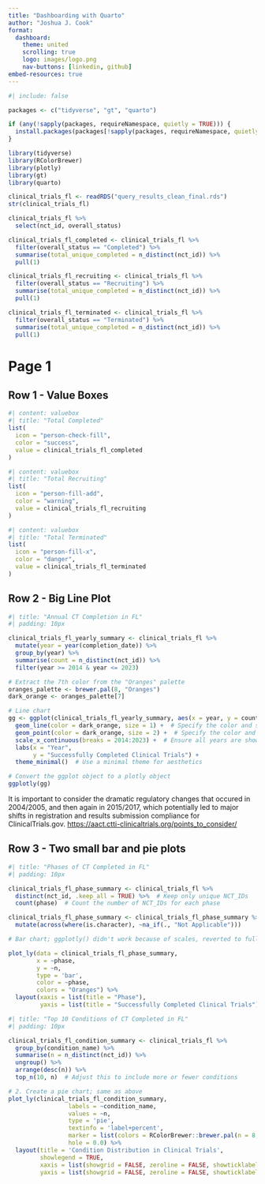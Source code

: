 ```yaml
---
title: "Dashboarding with Quarto"
author: "Joshua J. Cook"
format: 
  dashboard:
    theme: united
    scrolling: true
    logo: images/logo.png
    nav-buttons: [linkedin, github]
embed-resources: true
---
```


```r
#| include: false

packages <- c("tidyverse", "gt", "quarto")

if (any(!sapply(packages, requireNamespace, quietly = TRUE))) {
  install.packages(packages[!sapply(packages, requireNamespace, quietly = TRUE)])
}

library(tidyverse)
library(RColorBrewer)
library(plotly)
library(gt)
library(quarto)

clinical_trials_fl <- readRDS("query_results_clean_final.rds")
str(clinical_trials_fl)

clinical_trials_fl %>%
  select(nct_id, overall_status) 

clinical_trials_fl_completed <- clinical_trials_fl %>%
  filter(overall_status == "Completed") %>%
  summarise(total_unique_completed = n_distinct(nct_id)) %>%
  pull(1)

clinical_trials_fl_recruiting <- clinical_trials_fl %>%
  filter(overall_status == "Recruiting") %>%
  summarise(total_unique_completed = n_distinct(nct_id)) %>%
  pull(1)

clinical_trials_fl_terminated <- clinical_trials_fl %>%
  filter(overall_status == "Terminated") %>%
  summarise(total_unique_completed = n_distinct(nct_id)) %>%
  pull(1) 
```

# Page 1

## Row 1 - Value Boxes

```r
#| content: valuebox
#| title: "Total Completed"
list(
  icon = "person-check-fill",
  color = "success",
  value = clinical_trials_fl_completed
)
```

```r
#| content: valuebox
#| title: "Total Recruiting"
list(
  icon = "person-fill-add",
  color = "warning",
  value = clinical_trials_fl_recruiting
)
```

```r
#| content: valuebox
#| title: "Total Terminated"
list(
  icon = "person-fill-x",
  color = "danger",
  value = clinical_trials_fl_terminated
)
```

## Row 2 - Big Line Plot

::: {.card title="Timeline"}

```r
#| title: "Annual CT Completion in FL"
#| padding: 10px

clinical_trials_fl_yearly_summary <- clinical_trials_fl %>%
  mutate(year = year(completion_date)) %>%
  group_by(year) %>%
  summarise(count = n_distinct(nct_id)) %>%
  filter(year >= 2014 & year <= 2023)

# Extract the 7th color from the "Oranges" palette
oranges_palette <- brewer.pal(8, "Oranges")
dark_orange <- oranges_palette[7]

# Line chart
gg <- ggplot(clinical_trials_fl_yearly_summary, aes(x = year, y = count)) +
  geom_line(color = dark_orange, size = 1) +  # Specify the color and size of the line
  geom_point(color = dark_orange, size = 2) +  # Specify the color and size of the points
  scale_x_continuous(breaks = 2014:2023) +  # Ensure all years are shown
  labs(x = "Year",
       y = "Successfully Completed Clinical Trials") +
  theme_minimal()  # Use a minimal theme for aesthetics

# Convert the ggplot object to a plotly object
ggplotly(gg)
```

It is important to consider the dramatic regulatory changes that occured in 
2004/2005, and then again in 2015/2017, which potentially led to major
shifts in registration and results submission compliance for 
ClinicalTrials.gov. 
<https://aact.ctti-clinicaltrials.org/points_to_consider/> 
:::

## Row 3 - Two small bar and pie plots

```r
#| title: "Phases of CT Completed in FL"
#| padding: 10px

clinical_trials_fl_phase_summary <- clinical_trials_fl %>%
  distinct(nct_id, .keep_all = TRUE) %>%  # Keep only unique NCT_IDs
  count(phase)  # Count the number of NCT_IDs for each phase

clinical_trials_fl_phase_summary <- clinical_trials_fl_phase_summary %>%
  mutate(across(where(is.character), ~na_if(., "Not Applicable")))

# Bar chart; ggplotly() didn't work because of scales, reverted to full plotly

plot_ly(data = clinical_trials_fl_phase_summary, 
        x = ~phase, 
        y = ~n, 
        type = 'bar', 
        color = ~phase, 
        colors = "Oranges") %>%
  layout(xaxis = list(title = "Phase"),
         yaxis = list(title = "Successfully Completed Clinical Trials"))
```

```r
#| title: "Top 10 Conditions of CT Completed in FL"
#| padding: 10px

clinical_trials_fl_condition_summary <- clinical_trials_fl %>%
  group_by(condition_name) %>%
  summarise(n = n_distinct(nct_id)) %>%
  ungroup() %>%
  arrange(desc(n)) %>%
  top_n(10, n)  # Adjust this to include more or fewer conditions

# 2. Create a pie chart; same as above
plot_ly(clinical_trials_fl_condition_summary, 
                 labels = ~condition_name, 
                 values = ~n, 
                 type = 'pie', 
                 textinfo = 'label+percent',
                 marker = list(colors = RColorBrewer::brewer.pal(n = 8, name = "Oranges")),
                 hole = 0.0) %>%
  layout(title = 'Condition Distribution in Clinical Trials',
         showlegend = TRUE,
         xaxis = list(showgrid = FALSE, zeroline = FALSE, showticklabels = FALSE),
         yaxis = list(showgrid = FALSE, zeroline = FALSE, showticklabels = FALSE))
```
